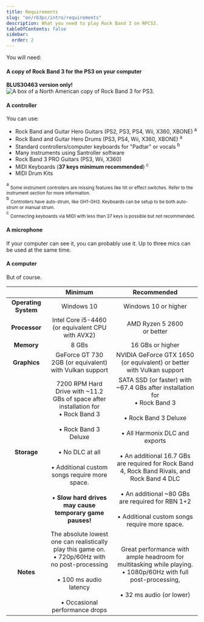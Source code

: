 ```yaml
---
title: Requirements
slug: "en/rb3pc/intro/requirements"
description: What you need to play Rock Band 3 on RPCS3.
tableOfContents: false
sidebar:
  order: 2
---
```


You will need:
#### A copy of Rock Band 3 for the PS3 on your computer
**BLUS30463 version only!**  
<Image src={rb3box} alt="A box of a North American copy of Rock Band 3 for PS3." />

#### A controller
You can use:
* Rock Band and Guitar Hero Guitars (PS2, PS3, PS4, Wii, X360, XBONE) <sup>a</sup>
* Rock Band and Guitar Hero Drums (PS3, PS4, Wii, X360, XBONE) <sup>a</sup>
* Standard controllers/computer keyboards for "Padtar" or vocals <sup>b</sup>
* Many instruments using Santroller software
* Rock Band 3 PRO Guitars (PS3, Wii, X360)
* MIDI Keyboards (**37 keys minimum recommended**) <sup>c</sup> 
* MIDI Drum Kits

<sup>a</sup> <sub>Some instrument controllers are missing features like tilt or effect switches. Refer to the instrument section for more information.</sub>  
<sup>b</sup> <sub>Controllers have auto-strum, like GH1-GH3. Keyboards can be setup to be both auto-strum or manual strum.</sub>  
<sup>c</sup> <sub>Connecting keyboards via MIDI with less than 37 keys is possible but not recommended.</sub>  

#### A microphone
If your computer can see it, you can probably use it. Up to three mics can be used at the same time.

#### A computer
But of course.

| | **Minimum**   | **Recommended**   |
|:-:|:---------------:|:-------------------:|
| **Operating System** | Windows 10 | Windows 10 or higher |
| **Processor** | Intel Core i5-4460 <br>(or equivalent CPU with AVX2)</br> | AMD Ryzen 5 2600 <br>or better</br> |
| **Memory** | 8 GBs | 16 GBs or higher |
| **Graphics** | GeForce GT 730 2GB (or equivalent) <br>with Vulkan support</br> | NVIDIA GeForce GTX 1650 (or equivalent) or better<br>with Vulkan support</br> |
| **Storage** | 7200 RPM Hard Drive with ~11.2 GBs of space after installation for <br>• Rock Band 3</br> <br>• Rock Band 3 Deluxe</br> <br>• No DLC at all</br> <br>• Additional custom songs require more space.</br> <br>• **Slow hard drives may cause temporary game pauses!**</br> | SATA SSD (or faster) with ~67.4 GBs after installation for<br>• Rock Band 3</br> <br>• Rock Band 3 Deluxe</br> <br>• All Harmonix DLC and exports</br> <br>• An additional 16.7 GBs are required for Rock Band 4, Rock Band Rivals, and Rock Band 4 DLC</br> <br>• An additional ~80 GBs are required for RBN 1+2</br> <br>• Additional custom songs require more space.</br> |
| **Notes** | The absolute lowest one can realistically play this game on. <br>• 720p/60Hz with no post-processing</br> <br>• 100 ms audio latency</br> <br>• Occasional performance drops</br> | Great performance with ample headroom for multitasking while playing. <br>• 1080p/60Hz with full post-processing,</br> <br>• 32 ms audio (or lower)</br>|